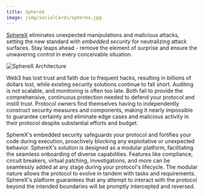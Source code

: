 ```yaml
---
title: SphereX
image: /img/socialCards/spherex.jpg
---
```


[SphereX](https://www.spherex.xyz/) eliminates unexpected manipulations and
malicious attacks, setting the new standard with _embedded security_ for
neutralizing attack surfaces. Stay leaps ahead - remove the element of surprise
and ensure the unwavering control in every conceivable situation.

<div class="center-container">
  <div class="img-medium">
    <img
      src="/img/developers/tooling/security/spherex/SphereX-infographic.png"
      alt="SphereX Architecture"
    />
  </div>
</div>

Web3 has lost trust and faith due to frequent hacks, resulting in billions of
dollars lost, while existing security solutions continue to fall short. Auditing
is not scalable, and monitoring is often too late. Both fail to provide the
comprehensive, continuous protection needed to defend your protocol and instill
trust. Protocol owners find themselves having to independently construct
security measures and components, making it nearly impossible to guarantee
certainty and eliminate edge cases and malicious activity in their protocol
despite substantial efforts and budget.

SphereX's embedded security safeguards your protocol and fortifies your code
during execution, proactively blocking any exploitative or unexpected behavior.
SphereX's solution is designed as a modular platform, facilitating the seamless
onboarding of diverse capabilities. Features like compliance, circuit breakers,
virtual patching, investigations, and more can be seamlessly added at any stage
during your protocol's lifecycle. The modular nature allows the protocol to
evolve in tandem with tasks and requirements. SphereX's platform guarantees that
any attempt to interact with the protocol beyond the intended boundaries will be
promptly intercepted and reversed.

